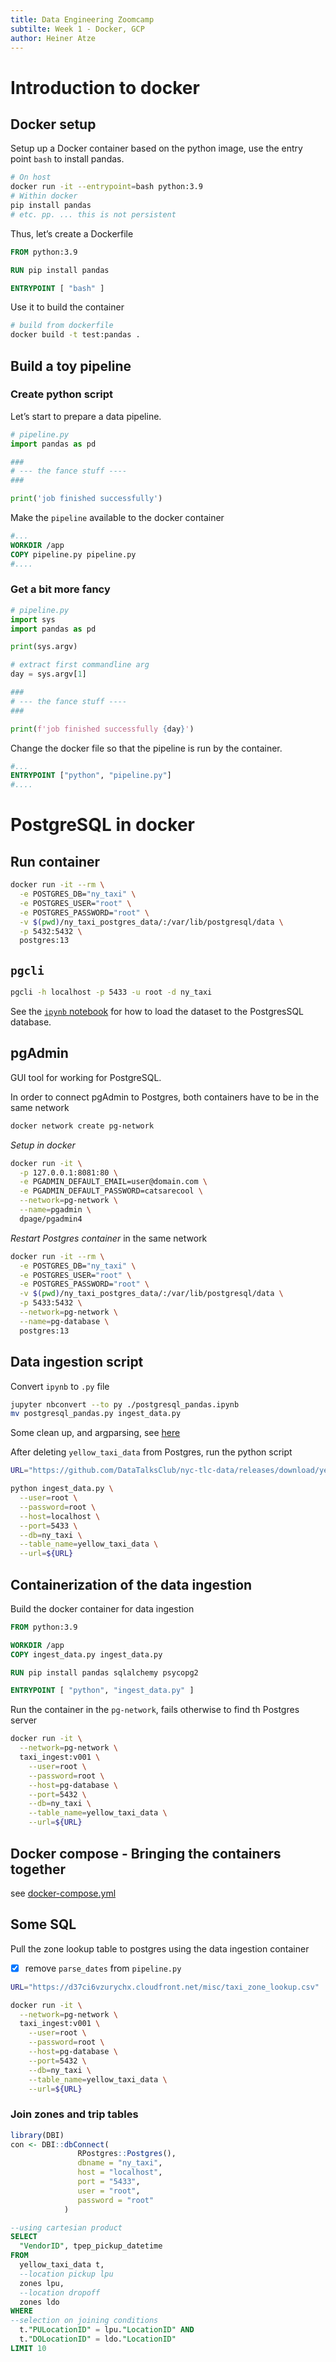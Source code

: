 ```yaml
---
title: Data Engineering Zoomcamp
subtilte: Week 1 - Docker, GCP
author: Heiner Atze
---
```


# Introduction to docker

## Docker setup

Setup up a Docker container based on the python image, use the entry point `bash` to install pandas.

``` bash
# On host
docker run -it --entrypoint=bash python:3.9
# Within docker
pip install pandas 
# etc. pp. ... this is not persistent
```

Thus, let's create a Dockerfile

``` dockerfile
FROM python:3.9

RUN pip install pandas

ENTRYPOINT [ "bash" ]
```

Use it to build the container

``` bash
# build from dockerfile
docker build -t test:pandas .
```

## Build a toy pipeline

### Create python script

Let's start to prepare a data pipeline.

``` python
# pipeline.py
import pandas as pd

###
# --- the fance stuff ----
###

print('job finished successfully')
```

Make the `pipeline` available to the docker container

``` dockerfile
#...
WORKDIR /app
COPY pipeline.py pipeline.py
#....
```

### Get a bit more fancy

``` python
# pipeline.py
import sys
import pandas as pd

print(sys.argv)

# extract first commandline arg
day = sys.argv[1]

###
# --- the fance stuff ----
###

print(f'job finished successfully {day}')
```

Change the docker file so that the pipeline is run by the container.

``` dockerfile
#...
ENTRYPOINT ["python", "pipeline.py"]
#....
```

# PostgreSQL in docker

## Run container

``` bash
docker run -it --rm \
  -e POSTGRES_DB="ny_taxi" \
  -e POSTGRES_USER="root" \
  -e POSTGRES_PASSWORD="root" \
  -v $(pwd)/ny_taxi_postgres_data/:/var/lib/postgresql/data \
  -p 5432:5432 \
  postgres:13
```

## `pgcli`

``` bash
pgcli -h localhost -p 5433 -u root -d ny_taxi
```

See the [`ipynb` notebook](./2_postgresql_docker/postgresql_pandas.ipynb) for how to load the dataset to the PostgresSQL database.

## pgAdmin

GUI tool for working for PostgreSQL.


In order to connect pgAdmin to Postgres, both containers have to be in the same network

``` bash
docker network create pg-network
```

*Setup in docker*

``` bash
docker run -it \
  -p 127.0.0.1:8081:80 \
  -e PGADMIN_DEFAULT_EMAIL=user@domain.com \
  -e PGADMIN_DEFAULT_PASSWORD=catsarecool \
  --network=pg-network \
  --name=pgadmin \
  dpage/pgadmin4
```

*Restart Postgres container* in the same network

``` bash
docker run -it --rm \
  -e POSTGRES_DB="ny_taxi" \
  -e POSTGRES_USER="root" \
  -e POSTGRES_PASSWORD="root" \
  -v $(pwd)/ny_taxi_postgres_data/:/var/lib/postgresql/data \
  -p 5433:5432 \
  --network=pg-network \
  --name=pg-database \
  postgres:13
```

## Data ingestion script

Convert `ipynb` to `.py` file

```bash
jupyter nbconvert --to py ./postgresql_pandas.ipynb
mv postgresql_pandas.py ingest_data.py
```

Some clean up, and argparsing, see [here](./2_postgresql_docker/ingest_data.py)

After deleting `yellow_taxi_data` from Postgres, run the python script

```bash
URL="https://github.com/DataTalksClub/nyc-tlc-data/releases/download/yellow/yellow_tripdata_2021-01.csv.gz"

python ingest_data.py \
  --user=root \
  --password=root \
  --host=localhost \
  --port=5433 \
  --db=ny_taxi \
  --table_name=yellow_taxi_data \
  --url=${URL}
```

## Containerization of the data ingestion

Build the docker container for data ingestion

```dockerfile
FROM python:3.9

WORKDIR /app
COPY ingest_data.py ingest_data.py

RUN pip install pandas sqlalchemy psycopg2

ENTRYPOINT [ "python", "ingest_data.py" ]
```

Run the container in the `pg-network`, fails otherwise to find th Postgres server

```bash
docker run -it \
  --network=pg-network \
  taxi_ingest:v001 \
    --user=root \
    --password=root \
    --host=pg-database \
    --port=5432 \
    --db=ny_taxi \
    --table_name=yellow_taxi_data \
    --url=${URL}
```

## Docker compose - Bringing the containers together

see [docker-compose.yml](./2_postgresql_docker/docker-compose.yml)

## Some SQL

Pull the zone lookup table to postgres using the data ingestion container

- [x] remove `parse_dates` from `pipeline.py`

``` bash
URL="https://d37ci6vzurychx.cloudfront.net/misc/taxi_zone_lookup.csv"

docker run -it \
  --network=pg-network \
  taxi_ingest:v001 \
    --user=root \
    --password=root \
    --host=pg-database \
    --port=5432 \
    --db=ny_taxi \
    --table_name=yellow_taxi_data \
    --url=${URL}
```

### Join zones and trip tables

```r
library(DBI)
con <- DBI::dbConnect( 
               RPostgres::Postgres(),
               dbname = "ny_taxi", 
               host = "localhost", 
               port = "5433", 
               user = "root",
               password = "root"
            )
```

```sql
--using cartesian product
SELECT 
  "VendorID", tpep_pickup_datetime
FROM
  yellow_taxi_data t,
  --location pickup lpu
  zones lpu,
  --location dropoff
  zones ldo
WHERE
--selection on joining conditions
  t."PULocationID" = lpu."LocationID" AND
  t."DOLocationID" = ldo."LocationID"
LIMIT 10
```